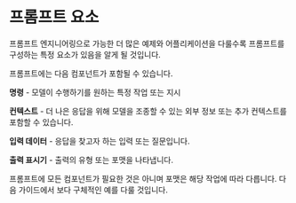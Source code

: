 # 프롬프트 요소

프롬프트 엔지니어링으로 가능한 더 많은 예제와 어플리케이션을 다룰수록 프롬프트를 구성하는 특정 요소가 있음을 알게 될 것입니다.

프롬프트에는 다음 컴포넌트가 포함될 수 있습니다.

**명령** - 모델이 수행하기를 원하는 특정 작업 또는 지시

**컨텍스트** - 더 나은 응답을 위해 모델을 조종할 수 있는 외부 정보 또는 추가 컨텍스트를 포함할 수 있습니다.

**입력 데이터** - 응답을 찾고자 하는 입력 또는 질문입니다.

**출력 표시기** - 출력의 유형 또는 포맷을 나타냅니다.

프롬프트에 모든 컴포넌트가 필요한 것은 아니며 포맷은 해당 작업에 따라 다릅니다. 다음 가이드에서 보다 구체적인 예를 다룰 것입니다.